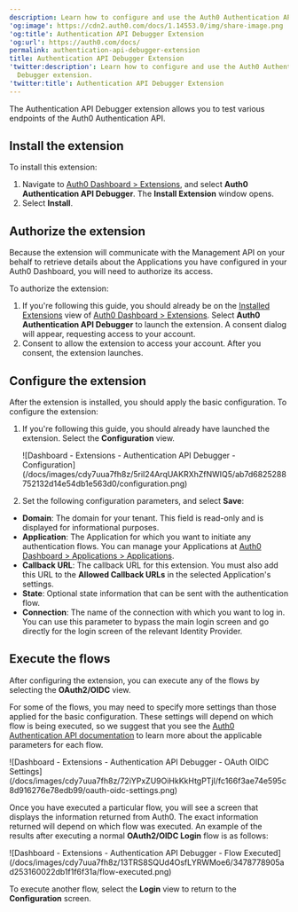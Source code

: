 ```yaml
---
description: Learn how to configure and use the Auth0 Authentication API Debugger extension.
'og:image': https://cdn2.auth0.com/docs/1.14553.0/img/share-image.png
'og:title': Authentication API Debugger Extension
'og:url': https://auth0.com/docs/
permalink: authentication-api-debugger-extension
title: Authentication API Debugger Extension
'twitter:description': Learn how to configure and use the Auth0 Authentication API
  Debugger extension.
'twitter:title': Authentication API Debugger Extension
---
```

The Authentication API Debugger extension allows you to test various endpoints of the Auth0 Authentication API.

## Install the extension

To install this extension:

1. Navigate to [Auth0 Dashboard > Extensions](https://manage.auth0.com/#/extensions), and select **Auth0 Authentication API Debugger**. The **Install Extension** window opens.
2. Select **Install**.

## Authorize the extension

Because the extension will communicate with the <Tooltip tip="Management API: A product to allow customers to perform administrative tasks." cta="View Glossary" href="/docs/glossary?term=Management+API">Management API</Tooltip> on your behalf to retrieve details about the Applications you have configured in your <Tooltip tip="Auth0 Dashboard: Auth0's main product to configure your services." cta="View Glossary" href="/docs/glossary?term=Auth0+Dashboard">Auth0 Dashboard</Tooltip>, you will need to authorize its access.

To authorize the extension:

1. If you're following this guide, you should already be on the [Installed Extensions](https://manage.auth0.com/#/extensions) view of [Auth0 Dashboard > Extensions](https://manage.auth0.com/#/extensions). Select **Auth0 Authentication API Debugger** to launch the extension. A consent dialog will appear, requesting access to your account.
2. Consent to allow the extension to access your account. After you consent, the extension launches.

## Configure the extension

After the extension is installed, you should apply the basic configuration. To configure the extension:

1. If you're following this guide, you should already have launched the extension. Select the **Configuration** view.

   <Frame>![Dashboard - Extensions - Authentication API Debugger - Configuration](/docs/images/cdy7uua7fh8z/5riI24ArqUAKRXhZfNWIQ5/ab7d6825288752132d14e54db1e563d0/configuration.png)</Frame>
2. Set the following configuration parameters, and select **Save**:

* **Domain**: The domain for your tenant. This field is read-only and is displayed for informational purposes.
* **Application**: The Application for which you want to initiate any authentication flows. You can manage your Applications at [Auth0 Dashboard > Applications > Applications](https://manage.auth0.com/#/applications).
* **Callback URL**: The callback URL for this extension. You must also add this URL to the **Allowed Callback URLs** in the selected Application's settings.
* **State**: Optional state information that can be sent with the authentication flow.
* **Connection**: The name of the connection with which you want to log in. You can use this parameter to bypass the main login screen and go directly for the login screen of the relevant <Tooltip tip="Identity Provider (IdP): Service that stores and manages digital identities." cta="View Glossary" href="/docs/glossary?term=Identity+Provider">Identity Provider</Tooltip>.

## Execute the flows

After configuring the extension, you can execute any of the flows by selecting the **OAuth2/OIDC** view.

<Callout icon="file-lines" color="#0EA5E9" iconType="regular">

For some of the flows, you may need to specify more settings than those applied for the basic configuration. These settings will depend on which flow is being executed, so we suggest that you see the [Auth0 Authentication API documentation](/docs/api) to learn more about the applicable parameters for each flow.

</Callout>

<Frame>![Dashboard - Extensions - Authentication API Debugger - OAuth OIDC Settings](/docs/images/cdy7uua7fh8z/72iYPxZU9OiHkKkHtgPTjI/fc166f3ae74e595c8d916276e78edb99/oauth-oidc-settings.png)</Frame>

Once you have executed a particular flow, you will see a screen that displays the information returned from Auth0. The exact information returned will depend on which flow was executed. An example of the results after executing a normal **OAuth2/OIDC Login** flow is as follows:

<Frame>![Dashboard - Extensions - Authentication API Debugger - Flow Executed](/docs/images/cdy7uua7fh8z/13TRS8SQUd4OsfLYRWMoe6/3478778905ad253160022db1f1f6f31a/flow-executed.png)</Frame>

To execute another flow, select the **Login** view to return to the **Configuration** screen.